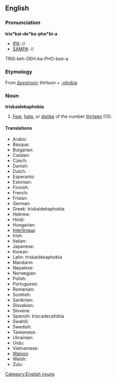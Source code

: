 {{wikipedia}}
==English==
===Pronunciation===

'''tris*kai-de*ka-pho*bi-a'''
*[[IPA]]: //
*[[SAMPA]]: //
TRIS-keh-DEH-ka-PHO-bee-a
===Etymology===
From {{Gr.}} [[Δεκατρείς]] ''thirteen'' + [[-phobia]]

=== Noun ===
[[Category:English nouns]]
'''triskaidekaphobia'''
#[[Fear]], [[hate]], or [[dislike]] of the number [[thirteen]] (13).

====Translations====

*Arabic:
*Basque:
*Bulgarian:
*Catalan:
*Czech:
*Danish:
*Dutch:
*Esperanto:
*Estonian:
*Finnish:
*French:
*Frisian:
*German:
*Greek: triskaidekaphobia
*Hebrew:
*Hindi:
*Hungarian:
*[[Interlingua]]:
*Irish:
*Italian:
*Japanese:
*Korean:
*Latin: triskaidekaphobia
*Mandarin:
*Nepalese:
*Norwegian:
*Polish:
*Portuguese:
*Romanian:
*Scottish:
*Sardinian:
*Slovakian:
*Slovene:
*Spanish: triscadecafobia
*Swahili:
*Swedish:
*Taiwanese:
*Ukrainian:
*Urdu:
*Vietnamese:
*[[Waloon]]
*Welsh:
*Zulu: